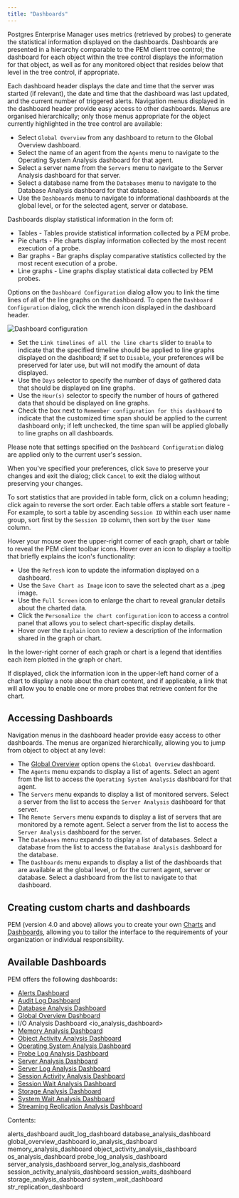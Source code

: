 ```yaml
---
title: "Dashboards"
---
```


<div id="dashboards" class="registered_link"></div>

Postgres Enterprise Manager uses metrics (retrieved by probes) to generate the statistical information displayed on the dashboards. Dashboards are presented in a hierarchy comparable to the PEM client tree control; the dashboard for each object within the tree control displays the information for that object, as well as for any monitored object that resides below that level in the tree control, if appropriate.

Each dashboard header displays the date and time that the server was started (if relevant), the date and time that the dashboard was last updated, and the current number of triggered alerts. Navigation menus displayed in the dashboard header provide easy access to other dashboards. Menus are organised hierarchically; only those menus appropriate for the object currently highlighted in the tree control are available:

-   Select `Global Overview` from any dashboard to return to the Global Overview dashboard.
-   Select the name of an agent from the `Agents` menu to navigate to the Operating System Analysis dashboard for that agent.
-   Select a server name from the `Servers` menu to navigate to the Server Analysis dashboard for that server.
-   Select a database name from the `Databases` menu to navigate to the Database Analysis dashboard for that database.
-   Use the `Dashboards` menu to navigate to informational dashboards at the global level, or for the selected agent, server or database.

Dashboards display statistical information in the form of:

-   Tables - Tables provide statistical information collected by a PEM probe.
-   Pie charts - Pie charts display information collected by the most recent execution of a probe.
-   Bar graphs - Bar graphs display comparative statistics collected by the most recent execution of a probe.
-   Line graphs - Line graphs display statistical data collected by PEM probes.

Options on the `Dashboard Configuration` dialog allow you to link the time lines of all of the line graphs on the dashboard. To open the `Dashboard Configuration` dialog, click the wrench icon displayed in the dashboard header.

![Dashboard configuration](../../images/dashboard_configuration.png)

-   Set the `Link timelines of all the line charts` slider to `Enable` to indicate that the specified timeline should be applied to line graphs displayed on the dashboard; if set to `Disable`, your preferences will be preserved for later use, but will not modify the amount of data displayed.
-   Use the `Days` selector to specify the number of days of gathered data that should be displayed on line graphs.
-   Use the `Hour(s)` selector to specify the number of hours of gathered data that should be displayed on line graphs.
-   Check the box next to `Remember configuration for this dashboard` to indicate that the customized time span should be applied to the current dashboard only; if left unchecked, the time span will be applied globally to line graphs on all dashboards.

Please note that settings specified on the `Dashboard Configuration` dialog are applied only to the current user's session.

When you've specified your preferences, click `Save` to preserve your changes and exit the dialog; click `Cancel` to exit the dialog without preserving your changes.

To sort statistics that are provided in table form, click on a column heading; click again to reverse the sort order. Each table offers a stable sort feature - For example, to sort a table by ascending `Session ID` within each user name group, sort first by the `Session ID` column, then sort by the `User Name` column.

Hover your mouse over the upper-right corner of each graph, chart or table to reveal the PEM client toolbar icons. Hover over an icon to display a tooltip that briefly explains the icon's functionality:

-   Use the `Refresh` icon to update the information displayed on a dashboard.
-   Use the `Save Chart as Image` icon to save the selected chart as a .jpeg image.
-   Use the `Full Screen` icon to enlarge the chart to reveal granular details about the charted data.
-   Click the `Personalize the chart configuration` icon to access a control panel that allows you to select chart-specific display details.
-   Hover over the `Explain` icon to review a description of the information shared in the graph or chart.

In the lower-right corner of each graph or chart is a legend that identifies each item plotted in the graph or chart.

If displayed, click the information icon in the upper-left hand corner of a chart to display a note about the chart content, and if applicable, a link that will allow you to enable one or more probes that retrieve content for the chart.

## Accessing Dashboards

Navigation menus in the dashboard header provide easy access to other dashboards. The menus are organized hierarchically, allowing you to jump from object to object at any level:

-   The [Global Overview](../04_toc_pem_features/01_dashboards/#global_overview_dashboard) option opens the `Global Overview` dashboard.
-   The `Agents` menu expands to display a list of agents. Select an agent from the list to access the `Operating System Analysis` dashboard for that agent.
-   The `Servers` menu expands to display a list of monitored servers. Select a server from the list to access the `Server Analysis` dashboard for that server.
-   The `Remote Servers` menu expands to display a list of servers that are monitored by a remote agent. Select a server from the list to access the `Server Analysis` dashboard for the server.
-   The `Databases` menu expands to display a list of databases. Select a database from the list to access the `Database Analysis` dashboard for the database.
-   The `Dashboards` menu expands to display a list of the dashboards that are available at the global level, or for the current agent, server or database. Select a dashboard from the list to navigate to that dashboard.

## Creating custom charts and dashboards

PEM (version 4.0 and above) allows you to create your own [Charts](../04_toc_pem_features/10_pem_manage_charts/#pem_create_new_chart) and [Dashboards](../04_toc_pem_features/11_pem_manage_dashboards/#pem_custom_dashboard), allowing you to tailor the interface to the requirements of your organization or individual responsibility.

## Available Dashboards

PEM offers the following dashboards:

-   [Alerts Dashboard](../04_toc_pem_features/01_dashboards/#alerts_dashboard)
-   [Audit Log Dashboard](../04_toc_pem_features/01_dashboards/#audit_log_dashboard)
-   [Database Analysis Dashboard](../04_toc_pem_features/01_dashboards/#database_analysis_dashboard)
-   [Global Overview Dashboard](../04_toc_pem_features/01_dashboards/#global_overview_dashboard)
-   <span class="title-ref">I/O Analysis Dashboard &lt;io\_analysis\_dashboard&gt;</span>
-   [Memory Analysis Dashboard](../04_toc_pem_features/01_dashboards/#memory_analysis_dashboard)
-   [Object Activity Analysis Dashboard](../04_toc_pem_features/01_dashboards/#object_activity_analysis_dashboard)
-   [Operating System Analysis Dashboard](../04_toc_pem_features/01_dashboards/#os_analysis_dashboard)
-   [Probe Log Analysis Dashboard](../04_toc_pem_features/01_dashboards/#probe_log_analysis_dashboard)
-   [Server Analysis Dashboard](../04_toc_pem_features/01_dashboards/#server_analysis_dashboard)
-   [Server Log Analysis Dashboard](../04_toc_pem_features/01_dashboards/#server_log_analysis_dashboard)
-   [Session Activity Analysis Dashboard](../04_toc_pem_features/01_dashboards/#session_activity_analysis_dashboard)
-   [Session Wait Analysis Dashboard](../04_toc_pem_features/01_dashboards/#session_waits_dashboard)
-   [Storage Analysis Dashboard](../04_toc_pem_features/01_dashboards/#storage_analysis_dashboard)
-   [System Wait Analysis Dashboard](../04_toc_pem_features/01_dashboards/#system_wait_dashboard)
-   [Streaming Replication Analysis Dashboard](../04_toc_pem_features/01_dashboards/#str_replication_dashboard)

Contents:

<div class="toctree" maxdepth="2">

alerts_dashboard audit_log_dashboard database_analysis_dashboard global_overview_dashboard io_analysis_dashboard memory_analysis_dashboard object_activity_analysis_dashboard os_analysis_dashboard probe_log_analysis_dashboard server_analysis_dashboard server_log_analysis_dashboard session_activity_analysis_dashboard session_waits_dashboard storage_analysis_dashboard system_wait_dashboard str_replication_dashboard

</div>
